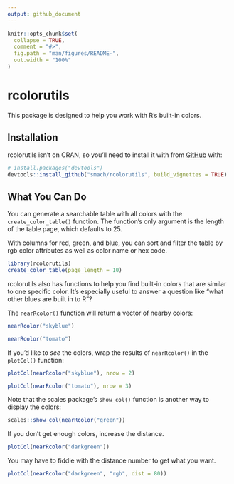 ```yaml
---
output: github_document
---
```


<!-- README.md is generated from README.Rmd. Please edit that file -->

```r
knitr::opts_chunk$set(
  collapse = TRUE,
  comment = "#>",
  fig.path = "man/figures/README-",
  out.width = "100%"
)
```

# rcolorutils

<!-- badges: start -->
<!-- badges: end -->


This package is designed to help you work with R's built-in colors.

## Installation

rcolorutils isn't on CRAN, so you'll need to install it with from [GitHub](https://github.com/) with:

```r
# install.packages("devtools")
devtools::install_github("smach/rcolorutils", build_vignettes = TRUE)
```

## What You Can Do

You can generate a searchable table with all colors with the `create_color_table()` function. The function's only argument is the length of the table page, which defaults to 25. 

With columns for red, green, and blue, you can sort and filter the table by rgb color attributes as well as color name or hex code. 

```r
library(rcolorutils)
create_color_table(page_length = 10)

```

rcolorutils also has functions to help you find built-in colors that are similar to one specific color. It's especially useful to answer a question like "what other blues are built in to R"?

The `nearRcolor()` function will return a vector of nearby colors:

```r
nearRcolor("skyblue")
```

```r
nearRcolor("tomato")
```

If you'd like to _see_ the colors, wrap the results of `nearRcolor()` in the `plotCol()` function:

```r
plotCol(nearRcolor("skyblue"), nrow = 2)
```

```r
plotCol(nearRcolor("tomato"), nrow = 3)
```

Note that the scales package's `show_col()` function is another way to display the colors:

```r
scales::show_col(nearRcolor("green"))
```

If you don't get enough colors, increase the distance.

```r
plotCol(nearRcolor("darkgreen"))
```

You may have to fiddle with the distance number to get what you want.

```r
plotCol(nearRcolor("darkgreen", "rgb", dist = 80))
```
